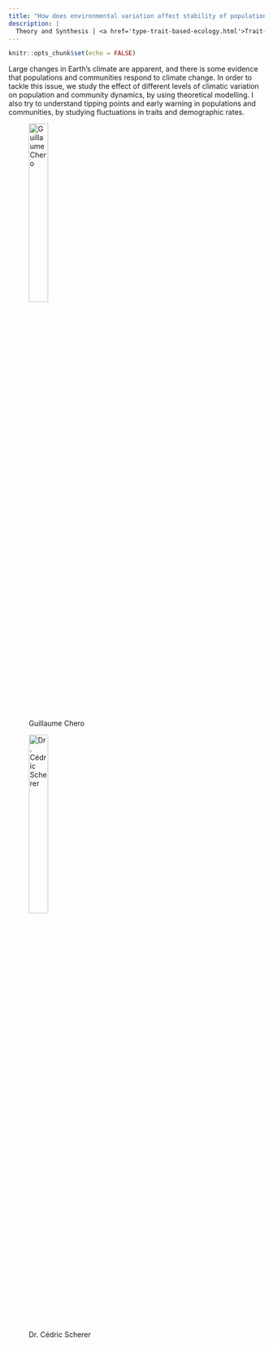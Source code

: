 ```yaml
---
title: "How does environmental variation affect stability of populations and communities?"
description: |
  Theory and Synthesis | <a href='type-trait-based-ecology.html'>Trait-Based Ecology</a>, <a href='type-simulation-models.html'>Simulation Model</a>
---
```


```r
knitr::opts_chunk$set(echo = FALSE)
```

Large changes in Earth’s climate are apparent, and there is some evidence that populations and communities respond to climate change. In order to tackle this issue, we study the effect of different levels of climatic variation on population and community dynamics, by using theoretical modelling. I also try to understand tipping points and early warning in populations and communities, by studying fluctuations in traits and demographic rates.

<figure>
  <img src="img/people-chero.jpg" alt="Guillaume Chero" style="width:30%">
  <figcaption>Guillaume Chero</figcaption>
</figure>

<figure>
  <img src="img/people-scherer.jpg" alt="Dr. Cédric Scherer" style="width:30%"><br>
  <figcaption>Dr. Cédric Scherer</figcaption>
</figure>
